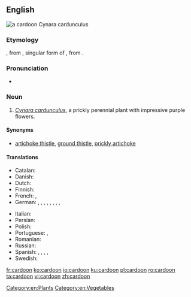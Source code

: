 ==English==
[[File:Cynara cardunculus 008.jpg|thumb|a '''cardoon'''<br>''Cynara cardunculus'']]
{{wikipedia}}
{{wikispecies|Cynara Cardunculus}}
===Etymology===
{{etyl|frm|en}} {{term|cardon|lang=frm}}, from {{etyl|ML.|en}} {{term|cardon|lang=la}}, singular form of {{term|cardo|lang=la}}, from {{etyl|la|en}} {{term|carduus||thistle|lang=la}}.

===Pronunciation===
* {{audio|en-us-cardoon.ogg|Audio (US)|lang=en}}

===Noun===
{{en-noun}}

# ''[[Cynara cardunculus]]'', a prickly perennial plant with impressive purple flowers.

====Synonyms====
* {{sense|perennial plant}} [[artichoke thistle]], [[ground thistle]], [[prickly artichoke]]

====Translations====
{{trans-top|perennial plant}}
* Catalan: {{t|ca|herbacol|f}}
* Danish: {{t|da|kardon|c}}
* Dutch: {{t|nl|kardoen|m}}
* Finnish: {{t|fi|kardoni}}
* French: {{t|fr|artichaut à cardes|m}}, {{t+|fr|cardon|m}}
* German: {{t|de|Distel-Artischocke|f}}, {{t|de|Kardone|f}}, {{t|de|spanische Artischocke|f}}, {{t|de|wilde Artischocke|f}}, {{t|de|Cardy|f}}, {{t|de|Distel|f}}, {{t|de|Gemüseartischoke|f}}, {{t|de|Gemüse-Artischocke|f}}, {{t+|de|Karde|f}}
{{trans-mid}}
* Italian: {{t|it|cardone|f}}
* Persian: {{t|fa|کرتش|tr=kartaš|sc=fa-Arab}}
* Polish: {{t|pl|karczoch hiszpanski|m}}
* Portuguese: {{t|pt|cardo de coalho|m}}, {{t|pt|cardo hortense|m}}
* Romanian: {{t+|ro|cardon|m}}
* Russian: {{t|ru|кардо́н|m|sc=Cyrl}}
* Spanish: {{t|es|cardo borriquero|m}}, {{t+|es|cardo|m}}, {{t|es|cardo comestible|m}}, {{t|es|cardo de comer|m}}, {{t|es|cardo lechero|m}}
* Swedish: {{t|sv|kardon|c}}
{{trans-bottom}}

[[Category:en:Plants]]
[[Category:en:Vegetables]]

[[fr:cardoon]]
[[ko:cardoon]]
[[io:cardoon]]
[[ku:cardoon]]
[[pl:cardoon]]
[[ro:cardoon]]
[[ta:cardoon]]
[[vi:cardoon]]
[[zh:cardoon]]